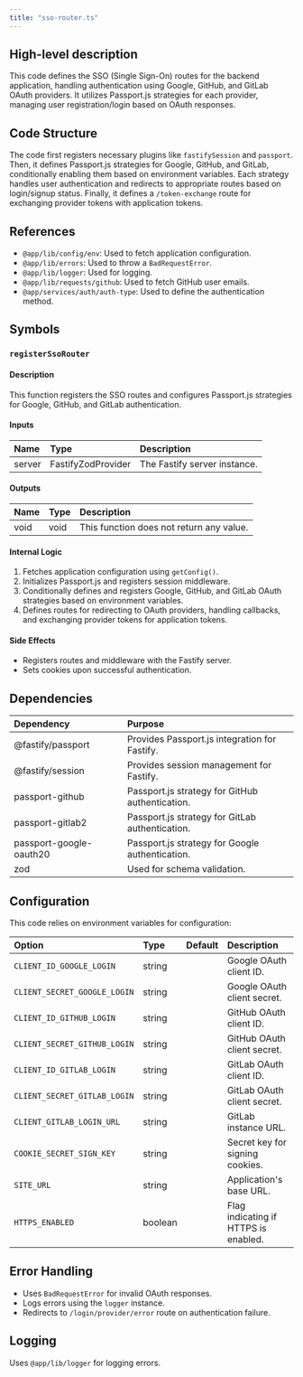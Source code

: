 ```yaml
---
title: "sso-router.ts"
---
```


## High-level description
This code defines the SSO (Single Sign-On) routes for the backend application, handling authentication using Google, GitHub, and GitLab OAuth providers. It utilizes Passport.js strategies for each provider, managing user registration/login based on OAuth responses.

## Code Structure
The code first registers necessary plugins like `fastifySession` and `passport`. Then, it defines Passport.js strategies for Google, GitHub, and GitLab, conditionally enabling them based on environment variables. Each strategy handles user authentication and redirects to appropriate routes based on login/signup status. Finally, it defines a `/token-exchange` route for exchanging provider tokens with application tokens.

## References
- `@app/lib/config/env`: Used to fetch application configuration.
- `@app/lib/errors`: Used to throw a `BadRequestError`.
- `@app/lib/logger`: Used for logging.
- `@app/lib/requests/github`: Used to fetch GitHub user emails.
- `@app/services/auth/auth-type`: Used to define the authentication method.

## Symbols
### `registerSsoRouter`
#### Description
This function registers the SSO routes and configures Passport.js strategies for Google, GitHub, and GitLab authentication.

#### Inputs
| Name | Type | Description |
|:-----|:-----|:------------|
| server | FastifyZodProvider | The Fastify server instance. |

#### Outputs
| Name | Type | Description |
|:-----|:-----|:------------|
| void | void | This function does not return any value. |

#### Internal Logic
1. Fetches application configuration using `getConfig()`.
2. Initializes Passport.js and registers session middleware.
3. Conditionally defines and registers Google, GitHub, and GitLab OAuth strategies based on environment variables.
4. Defines routes for redirecting to OAuth providers, handling callbacks, and exchanging provider tokens for application tokens.

#### Side Effects
- Registers routes and middleware with the Fastify server.
- Sets cookies upon successful authentication.

## Dependencies
| Dependency | Purpose |
|:-----------|:--------|
| @fastify/passport | Provides Passport.js integration for Fastify. |
| @fastify/session | Provides session management for Fastify. |
| passport-github | Passport.js strategy for GitHub authentication. |
| passport-gitlab2 | Passport.js strategy for GitLab authentication. |
| passport-google-oauth20 | Passport.js strategy for Google authentication. |
| zod | Used for schema validation. |

## Configuration
This code relies on environment variables for configuration:

| Option | Type | Default | Description |
|:-------|:-----|:--------|:------------|
| `CLIENT_ID_GOOGLE_LOGIN` | string |  | Google OAuth client ID. |
| `CLIENT_SECRET_GOOGLE_LOGIN` | string |  | Google OAuth client secret. |
| `CLIENT_ID_GITHUB_LOGIN` | string |  | GitHub OAuth client ID. |
| `CLIENT_SECRET_GITHUB_LOGIN` | string |  | GitHub OAuth client secret. |
| `CLIENT_ID_GITLAB_LOGIN` | string |  | GitLab OAuth client ID. |
| `CLIENT_SECRET_GITLAB_LOGIN` | string |  | GitLab OAuth client secret. |
| `CLIENT_GITLAB_LOGIN_URL` | string |  | GitLab instance URL. |
| `COOKIE_SECRET_SIGN_KEY` | string |  | Secret key for signing cookies. |
| `SITE_URL` | string |  | Application's base URL. |
| `HTTPS_ENABLED` | boolean |  | Flag indicating if HTTPS is enabled. |

## Error Handling
- Uses `BadRequestError` for invalid OAuth responses.
- Logs errors using the `logger` instance.
- Redirects to `/login/provider/error` route on authentication failure.

## Logging
Uses `@app/lib/logger` for logging errors.
